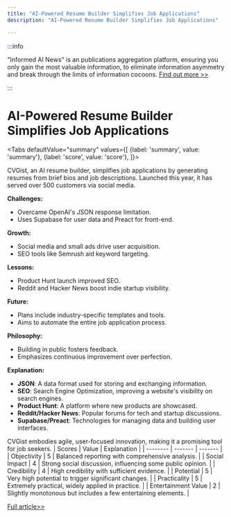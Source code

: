 ```yaml
---
title: "AI-Powered Resume Builder Simplifies Job Applications"
description: "AI-Powered Resume Builder Simplifies Job Applications"

---
```



:::info

"Informed AI News" is an publications aggregation platform, ensuring you only gain the most valuable information, to eliminate information asymmetry and break through the limits of information cocoons.  [Find out more >>](/)

:::

# AI-Powered Resume Builder Simplifies Job Applications


<Tabs
	defaultValue="summary"
	values={[
	{label: 'summary', value: 'summary'},
	{label: 'score', value: 'score'},
]}>
<TabItem value="summary">


CVGist, an AI resume builder, simplifies job applications by generating resumes from brief bios and job descriptions. Launched this year, it has served over 500 customers via social media.

**Challenges:**
- Overcame OpenAI's JSON response limitation.
- Uses Supabase for user data and Preact for front-end.

**Growth:**
- Social media and small ads drive user acquisition.
- SEO tools like Semrush aid keyword targeting.

**Lessons:**
- Product Hunt launch improved SEO.
- Reddit and Hacker News boost indie startup visibility.

**Future:**
- Plans include industry-specific templates and tools.
- Aims to automate the entire job application process.

**Philosophy:**
- Building in public fosters feedback.
- Emphasizes continuous improvement over perfection.

**Explanation:**
- **JSON**: A data format used for storing and exchanging information.
- **SEO**: Search Engine Optimization, improving a website's visibility on search engines.
- **Product Hunt**: A platform where new products are showcased.
- **Reddit/Hacker News**: Popular forums for tech and startup discussions.
- **Supabase/Preact**: Technologies for managing data and building user interfaces.

CVGist embodies agile, user-focused innovation, making it a promising tool for job seekers.
</TabItem>
<TabItem value="score">
	| Scores     | Value   | Explanation |
	| -------- | ------- | ------- |
	| Objectivity  | 5    | Balanced reporting with comprehensive analysis.    |
	| Social Impact | 4     | Strong social discussion, influencing some public opinion.    |
	| Credibility    | 4    | High credibility with sufficient evidence.    |
	| Potential    | 5    | Very high potential to trigger significant changes.    |
	| Practicality    | 5    | Extremely practical, widely applied in practice.    |
	| Entertainment Value    | 2    | Slightly monotonous but includes a few entertaining elements.    |
</TabItem>
</Tabs>

[Full article>>](https://hackernoon.com/simple-and-fast-resume-document-generation-with-ai?source=rss)
